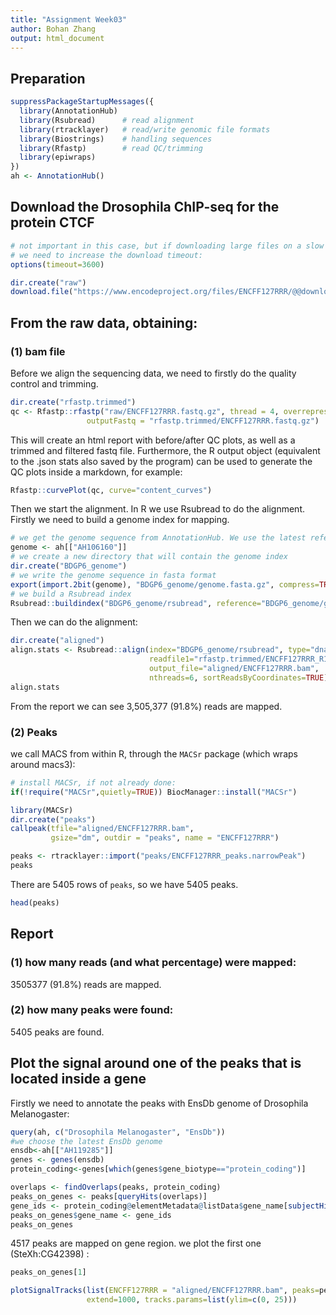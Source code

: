 ```yaml
---
title: "Assignment Week03"
author: Bohan Zhang
output: html_document
---
```


## Preparation
```r
suppressPackageStartupMessages({
  library(AnnotationHub)
  library(Rsubread)      # read alignment
  library(rtracklayer)   # read/write genomic file formats
  library(Biostrings)    # handling sequences
  library(Rfastp)        # read QC/trimming
  library(epiwraps)
})
ah <- AnnotationHub()

```

## Download the Drosophila ChIP-seq for the protein CTCF

```r
# not important in this case, but if downloading large files on a slow connection
# we need to increase the download timeout:
options(timeout=3600)

dir.create("raw")
download.file("https://www.encodeproject.org/files/ENCFF127RRR/@@download/ENCFF127RRR.fastq.gz", "raw/ENCFF127RRR.fastq.gz", mode="wb")
```
## From the raw data, obtaining:

### (1) bam file 
Before we align the sequencing data, we need to firstly do the quality control and trimming. 
```r
dir.create("rfastp.trimmed")
qc <- Rfastp::rfastp("raw/ENCFF127RRR.fastq.gz", thread = 4, overrepresentationAnalysis = TRUE,
                 outputFastq = "rfastp.trimmed/ENCFF127RRR.fastq.gz")
```

This will create an html report with before/after QC plots, as well as a trimmed
and filtered fastq file. Furthermore, the R output object (equivalent to the .json 
stats also saved by the program) can be used to generate the QC plots inside a
markdown, for example:

```r
Rfastp::curvePlot(qc, curve="content_curves")
```

Then we start the alignment.
In R we use Rsubread to do the alignment. Firstly we need to build a genome index for mapping.

```r
# we get the genome sequence from AnnotationHub. We use the latest reference genome here (as we filtered out last week)
genome <- ah[["AH106160"]]
# we create a new directory that will contain the genome index
dir.create("BDGP6_genome")
# we write the genome sequence in fasta format
export(import.2bit(genome), "BDGP6_genome/genome.fasta.gz", compress=TRUE)
# we build a Rsubread index
Rsubread::buildindex("BDGP6_genome/rsubread", reference="BDGP6_genome/genome.fasta.gz")
```

Then we can do the alignment:

```r
dir.create("aligned")
align.stats <- Rsubread::align(index="BDGP6_genome/rsubread", type="dna",
                               readfile1="rfastp.trimmed/ENCFF127RRR_R1.fastq.gz",  #the data is not paired so we only use readfile1
                               output_file="aligned/ENCFF127RRR.bam",
                               nthreads=6, sortReadsByCoordinates=TRUE)
align.stats
```

From the report we can see 3,505,377 (91.8%) reads are mapped.

### (2) Peaks
we call MACS from within R, through the `MACSr` package (which wraps around macs3):
```r
# install MACSr, if not already done:
if(!require("MACSr",quietly=TRUE)) BiocManager::install("MACSr")

library(MACSr)
dir.create("peaks")
callpeak(tfile="aligned/ENCFF127RRR.bam",
         gsize="dm", outdir = "peaks", name = "ENCFF127RRR")
```

```r
peaks <- rtracklayer::import("peaks/ENCFF127RRR_peaks.narrowPeak")
peaks
```

There are 5405 rows of `peaks`, so we have 5405 peaks.

```r
head(peaks)
```

## Report
### (1) how many reads (and what percentage) were mapped: 
3505377 (91.8%) reads are mapped.

### (2) how many peaks were found: 
5405 peaks are found.

## Plot the signal around one of the peaks that is located inside a gene
Firstly we need to annotate the peaks with EnsDb genome of Drosophila Melanogaster:
```r
query(ah, c("Drosophila Melanogaster", "EnsDb"))
#we choose the latest EnsDb genome
ensdb<-ah[["AH119285"]]
genes <- genes(ensdb)
protein_coding<-genes[which(genes$gene_biotype=="protein_coding")]

overlaps <- findOverlaps(peaks, protein_coding)
peaks_on_genes <- peaks[queryHits(overlaps)]
gene_ids <- protein_coding@elementMetadata@listData$gene_name[subjectHits(overlaps)]
peaks_on_genes$gene_name <- gene_ids
peaks_on_genes
```

4517 peaks are mapped on gene region. we plot the first one (SteXh:CG42398) :

```r
peaks_on_genes[1]
```

```r
plotSignalTracks(list(ENCFF127RRR = "aligned/ENCFF127RRR.bam", peaks=peaks_on_genes), region = peaks_on_genes[1],
                 extend=1000, tracks.params=list(ylim=c(0, 25)))
```


